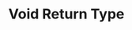 ---
id: "ts_tf_med_007"
questionType: "TRUE_FALSE"
title: "Void Return Type"
statement: "The void type is used for functions that return a value."
difficulty: "MEDIUM"
category: "Type Script"
correctAnswer: false
explanation: "Void indicates that a function does not return a value."
---